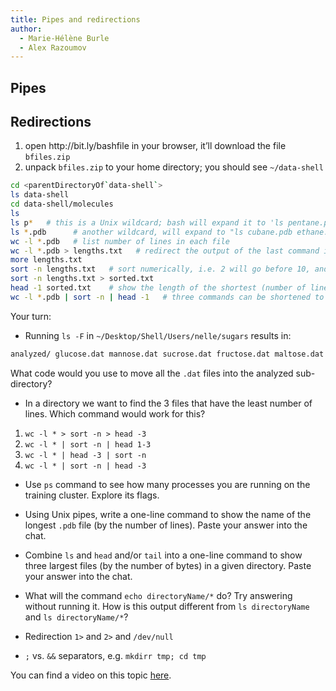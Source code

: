 ```yaml
---
title: Pipes and redirections
author:
  - Marie-Hélène Burle
  - Alex Razoumov
---
```


## Pipes



## Redirections

1. open http://bit.ly/bashfile in your browser, it'll download the file `bfiles.zip`
2. unpack `bfiles.zip` to your home directory; you should see `~/data-shell`

```.bash
cd <parentDirectoryOf`data-shell`>
ls data-shell
cd data-shell/molecules
ls
ls p*   # this is a Unix wildcard; bash will expand it to 'ls pentane.pdb propane.pdb'
ls *.pdb      # another wildcard, will expand to "ls cubane.pdb ethane.pdb ...'
wc -l *.pdb   # list number of lines in each file
wc -l *.pdb > lengths.txt   # redirect the output of the last command into a file
more lengths.txt
sort -n lengths.txt   # sort numerically, i.e. 2 will go before 10, and 6 before 22
sort -n lengths.txt > sorted.txt
head -1 sorted.txt    # show the length of the shortest (number of lines) file
wc -l *.pdb | sort -n | head -1   # three commands can be shortened to one - this is called Unix pipe
```

:::{.exo}

:::{.yourturn}

Your turn:

:::

- Running `ls -F` in `~/Desktop/Shell/Users/nelle/sugars` results in:

```.bash
analyzed/ glucose.dat mannose.dat sucrose.dat fructose.dat maltose.dat raw/
```

What code would you use to move all the `.dat` files into the analyzed sub-directory?

- In a directory we want to find the 3 files that have the least number of lines. Which command would work for this?

1. `wc -l * > sort -n > head -3`
2. `wc -l * | sort -n | head 1-3`
3. `wc -l * | head -3 | sort -n`
4. `wc -l * | sort -n | head -3`

- Use `ps` command to see how many processes you are running on the training cluster. Explore its flags.

- Using Unix pipes, write a one-line command to show the name of the longest `.pdb` file (by the number of lines). Paste
your answer into the chat.

- Combine `ls` and `head` and/or `tail` into a one-line command to show three largest files (by the number of bytes) in a
given directory. Paste your answer into the chat.

- What will the command `echo directoryName/*` do? Try answering without running it. How is this output different from `ls
directoryName` and `ls directoryName/*`?

- Redirection `1>` and `2>` and `/dev/null`

- `;` vs. `&&` separators, e.g. `mkdirr tmp; cd tmp`

:::

You can find a video on this topic [here](https://youtu.be/lueQ-KxLFYI).
